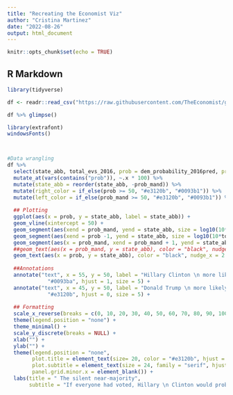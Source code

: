 ---
title: "Recreating the Economist Viz"
author: "Cristina Martinez"
date: "2022-08-26"
output: html_document
---

```{r setup, include=FALSE}
knitr::opts_chunk$set(echo = TRUE)
```

## R Markdown


```{r}
library(tidyverse)

df <- readr::read_csv("https://raw.githubusercontent.com/TheEconomist/graphic-detail-data/master/data/2019-07-06-mandatory-voting/state_level_estimates_with_probs.csv")

df %>% glimpse()
```
```{r fig.height= 15, fig.width=15}
library(extrafont)
windowsFonts()



#Data wrangling
df %>%
  select(state_abb, total_evs_2016, prob = dem_probability_2016pred, prob_mand = dem_probability_mandatory) %>%
  mutate_at(vars(contains("prob")), ~.x * 100) %>%
  mutate(state_abb = reorder(state_abb, -prob_mand)) %>%
  mutate(right_color = if_else(prob >= 50, "#e3120b", "#0093b1")) %>%
  mutate(left_color = if_else(prob_mand >= 50, "#e3120b", "#0093b1")) %>%
  
  ## Plotting
  ggplot(aes(x = prob, y = state_abb, label = state_abb)) +  
  geom_vline(xintercept = 50) +
  geom_segment(aes(xend = prob_mand, yend = state_abb, size = log10(10*total_evs_2016)), color = "#cfe1eb") +
  geom_segment(aes(xend = prob -1, yend = state_abb, size = log10(10*total_evs_2016), color = right_color)) +
  geom_segment(aes(x = prob_mand, xend = prob_mand + 1, yend = state_abb, size = log10(10*total_evs_2016), color = left_color)) + 
  ##geom_text(aes(x = prob_mand, y = state_abb), color = "black", nudge_x = -2) + ##
  geom_text(aes(x = prob, y = state_abb), color = "black", nudge_x = 2.2) +
  
  ##Annotations
  annotate("text", x = 55, y = 50, label = "Hillary Clinton \n more likely to win", family = "serif", color = 
             "#0093ba", hjust = 1, size = 5) + 
  annotate("text", x = 45, y = 50, label = "Donald Trump \n more likely to win", family = "serif", color = 
             "#e3120b", hjust = 0, size = 5) +
  
  ## Formatting
  scale_x_reverse(breaks = c(0, 10, 20, 30, 40, 50, 60, 70, 80, 90, 100), labels = c(100, 90, 80, 70, 60, 50, 60, 70, 80, 90, 100)) +
  theme(legend.position = "none") +
  theme_minimal() + 
  scale_y_discrete(breaks = NULL) +
  xlab("") + 
  ylab("") + 
  theme(legend.position = "none",
        plot.title = element_text(size= 20, color = "#e3120b", hjust = .5),
        plot.subtitle = element_text(size = 24, family = "serif", hjust = .5), 
        panel.grid.minor.x = element_blank()) +
  labs(title = " The silent near-majority", 
       subtitle = "If everyone had voted, Hillary \n Clinton would probably be \n president")



```


